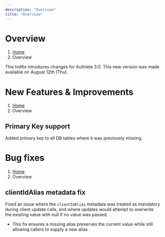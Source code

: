 ```yaml
---
description: "Overview"
title: "Overview"
---
```




# Overview
1. [Home](https://www.authlete.com/)
3. Overview

This hotfix introduces changes for Authlete 3.0.
This new version was made available on August 12th (Thu).

# New Features & Improvements
1. [Home](https://www.authlete.com/)
3. Overview

## Primary Key support

Added primary key to all DB tables where it was previously missing.

# Bug fixes
1. [Home](https://www.authlete.com/)
3. Overview

## clientIdAlias metadata fix

Fixed an issue where the `clientIdAlias` metadata was treated as mandatory during client update calls, and where updates would attempt to overwrite the existing value with null if no value was passed.

- This fix ensures a missing alias preserves the current value while still allowing callers to supply a new alias
